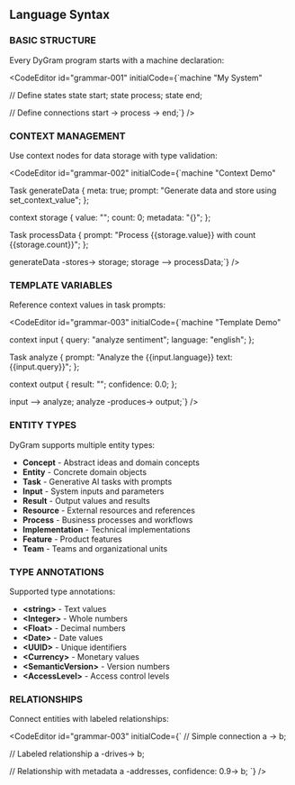 
<PageLayout title="Grammar Reference">

## Language Syntax

### BASIC STRUCTURE

Every DyGram program starts with a machine declaration:

<CodeEditor
    id="grammar-001"
    initialCode={`machine "My System"

// Define states
state start;
state process;
state end;

// Define connections
start -> process -> end;`}
/>

### CONTEXT MANAGEMENT

Use context nodes for data storage with type validation:

<CodeEditor
    id="grammar-002"
    initialCode={`machine "Context Demo"

Task generateData {
  meta: true;
  prompt: "Generate data and store using set_context_value";
};

context storage {
  value<string>: "";
  count<number>: 0;
  metadata<object>: "{}";
};

Task processData {
  prompt: "Process {{storage.value}} with count {{storage.count}}";
};

generateData -stores-> storage;
storage --> processData;`}
/>

### TEMPLATE VARIABLES

Reference context values in task prompts:

<CodeEditor
    id="grammar-003"
    initialCode={`machine "Template Demo"

context input {
  query<string>: "analyze sentiment";
  language<string>: "english";
};

Task analyze {
  prompt: "Analyze the {{input.language}} text: {{input.query}}";
};

context output {
  result<string>: "";
  confidence<number>: 0.0;
};

input --> analyze;
analyze -produces-> output;`}
/>

### ENTITY TYPES

DyGram supports multiple entity types:

- **Concept** - Abstract ideas and domain concepts
- **Entity** - Concrete domain objects
- **Task** - Generative AI tasks with prompts
- **Input** - System inputs and parameters
- **Result** - Output values and results
- **Resource** - External resources and references
- **Process** - Business processes and workflows
- **Implementation** - Technical implementations
- **Feature** - Product features
- **Team** - Teams and organizational units

### TYPE ANNOTATIONS

Supported type annotations:

- **&lt;string&gt;** - Text values
- **&lt;Integer&gt;** - Whole numbers
- **&lt;Float&gt;** - Decimal numbers
- **&lt;Date&gt;** - Date values
- **&lt;UUID&gt;** - Unique identifiers
- **&lt;Currency&gt;** - Monetary values
- **&lt;SemanticVersion&gt;** - Version numbers
- **&lt;AccessLevel&gt;** - Access control levels

### RELATIONSHIPS

Connect entities with labeled relationships:

<CodeEditor
    id="grammar-003"
    initialCode={`
// Simple connection
a -> b;

// Labeled relationship
a -drives-> b;

// Relationship with metadata
a -addresses, confidence: 0.9-> b;
`}
/>

</PageLayout>
